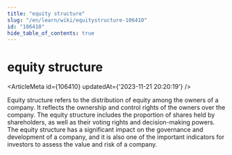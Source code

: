 ```yaml
---
title: "equity structure"
slug: "/en/learn/wiki/equitystructure-106410"
id: "106410"
hide_table_of_contents: true
---
```



<Breadcrumbs current="equity structure" />

# equity structure

<ArticleMeta id={106410} updatedAt={'2023-11-21 20:20:19'} />
<div className='border-solid border-b border-t-0 my-4 border-[var(--ifm-color-gray-300)]' />

Equity structure refers to the distribution of equity among the owners of a company. It reflects the ownership and control rights of the owners over the company. The equity structure includes the proportion of shares held by shareholders, as well as their voting rights and decision-making powers. The equity structure has a significant impact on the governance and development of a company, and it is also one of the important indicators for investors to assess the value and risk of a company.
